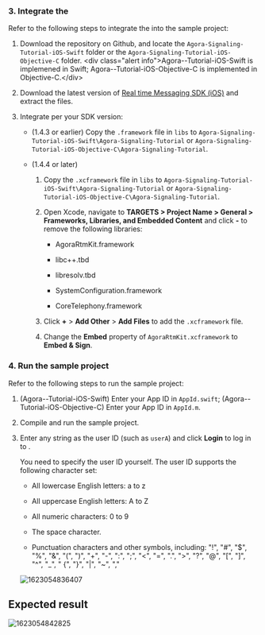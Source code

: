 <PlatformWrapper platform="ios">

### 3. Integrate the <Vg k="MESS_SDK" />

Refer to the following steps to integrate the <Vg k="MESS_SDK" /> into the sample project:

1.  Download the [<Vg k="SIG" />](https://github.com/AgoraIO/Signaling) repository on Github, and locate the `Agora-Signaling-Tutorial-iOS-Swift` folder or the `Agora-Signaling-Tutorial-iOS-Objective-C` folder.
    &lt;div class="alert info"&gt;Agora-<Vg k="MESS" />-Tutorial-iOS-Swift is implemened in Swift; Agora-<Vg k="MESS" />-Tutorial-iOS-Objective-C is implemented in Objective-C.&lt;/div&gt;

2.  Download the latest version of [Real time Messaging SDK (iOS)](../reference/downloads) and extract the files.

3.  Integrate per your SDK version:

    -   (1.4.3 or earlier) Copy the `.framework` file in `libs` to `Agora-Signaling-Tutorial-iOS-Swift\Agora-Signaling-Tutorial` or `Agora-Signaling-Tutorial-iOS-Objective-C\Agora-Signaling-Tutorial`.

    -   (1.4.4 or later)

        1.  Copy the `.xcframework` file in `libs` to `Agora-Signaling-Tutorial-iOS-Swift\Agora-Signaling-Tutorial` or `Agora-Signaling-Tutorial-iOS-Objective-C\Agora-Signaling-Tutorial`.

        2.  Open Xcode, navigate to **TARGETS &gt; Project Name &gt; General &gt; Frameworks, Libraries, and Embedded Content** and click **-** to remove the following libraries:

            -   AgoraRtmKit.framework

            -   libc++.tbd

            -   libresolv.tbd

            -   SystemConfiguration.framework

            -   CoreTelephony.framework

        3.  Click **+** &gt; **Add Other** &gt; **Add Files** to add the `.xcframework` file.

        4.  Change the **Embed** property of `AgoraRtmKit.xcframework` to **Embed & Sign**.

### 4. Run the sample project

Refer to the following steps to run the sample project:

1.  (Agora-<Vg k="MESS" />-Tutorial-iOS-Swift) Enter your App ID in `AppId.swift`; (Agora-<Vg k="MESS" />-Tutorial-iOS-Objective-C) Enter your App ID in `AppId.m`.

2.  Compile and run the sample project.

3.  Enter any string as the user ID (such as `userA`) and click **Login** to log in to <Vg k="SIG" />.

    You need to specify the user ID yourself. The user ID supports the following character set:

    -   All lowercase English letters: a to z

    -   All uppercase English letters: A to Z

    -   All numeric characters: 0 to 9

    -   The space character.

    -   Punctuation characters and other symbols, including: "!", "#", "$", "%", "&", "(", ")", "+", "-", ":", ";", "&lt;", "=", ".", "&gt;", "?", "@", "[", "]", "^", "_", " {", "}", "\|", "\~", ","

    ![1623054836407](https://web-cdn.agora.io/docs-files/1623054836407)

## Expected result

![1623054842825](https://web-cdn.agora.io/docs-files/1623054842825)
</PlatformWrapper>
